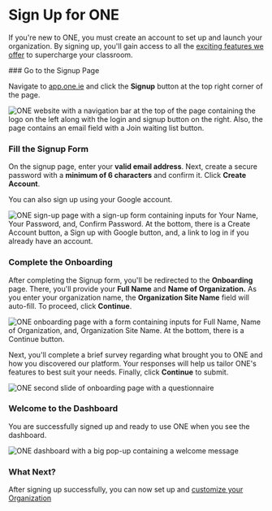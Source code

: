 
# Sign Up for ONE

If you're new to ONE, you must create an account to set up and launch your organization. By signing up, you'll gain access to all the [exciting features we offer](https://www.one.ie/docs/what-is-classroomio#key-features) to supercharge your classroom.

<Steps>
### Go to the Signup Page

Navigate to [app.one.ie](https://app.one.ie) and click the **Signup** button at the top right corner of the page.

<Image
  src={DashboardHomePageSignedout}
  alt="ONE website with a navigation bar at the top of the page containing the logo on the left along with the login and signup button on the right. Also, the page contains an email field with a Join waiting list button."
  quality="100"
/>

### Fill the Signup Form

On the signup page, enter your **valid email address**. Next, create a secure password with a **minimum of 6 characters** and confirm it. Click **Create Account**.

You can also sign up using your Google account.

<Image
  src={DashboardSignupPage}
  alt="ONE sign-up page with a sign-up form containing inputs for Your Name, Your Password, and, Confirm Password. At the bottom, there is a Create Account button, a Sign up with Google button, and, a link to log in if you already have an account."
  quality="100"
/>

### Complete the Onboarding

After completing the Signup form, you'll be redirected to the **Onboarding** page. There, you'll provide your **Full Name** and **Name of Organization.** As you enter your organization name, the **Organization Site Name** field will auto-fill. To proceed, click **Continue**.

<Image
  src={DashboardOnboardingPage1}
  alt="ONE onboarding page with a form containing inputs for Full Name, Name of Organization, and, Organization Site Name. At the bottom, there is a Continue button."
  quality="100"
/>

Next, you'll complete a brief survey regarding what brought you to ONE and how you discovered our platform. Your responses will help us tailor ONE's features to best suit your needs. Finally, click **Continue** to submit.

<Image
  src={DashboardOnboardingPage2}
  alt="ONE second slide of onboarding page with a questionnaire"
  quality="100"
/>

### Welcome to the Dashboard

You are successfully signed up and ready to use ONE when you see the dashboard.

<Image
  src={DashboardHomePageSignedin}
  alt="ONE dashboard with a big pop-up containing a welcome message"
  quality="100"
/>

### What Next?

After signing up successfully, you can now set up and [customize your Organization](https://www.one.ie/docs/howtoguides/customize-organization)

</Steps>

